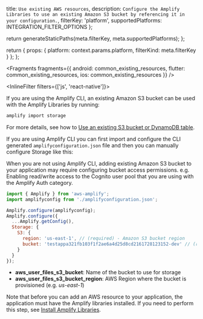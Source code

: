  title: `Use existing AWS resources`,
  description: `Configure the Amplify Libraries to use an existing Amazon S3 bucket by referencing it in your configuration.`,
  filterKey: 'platform',
  supportedPlatforms: INTEGRATION_FILTER_OPTIONS
};



  return generateStaticPaths(meta.filterKey, meta.supportedPlatforms);
};

  return {
    props: {
      platform: context.params.platform,
      filterKind: meta.filterKey
    }
  };
};


<Fragments
  fragments={{
    android: common_existing_resources,
    flutter: common_existing_resources,
    ios: common_existing_resources
  }}
/>

<InlineFilter filters={['js', 'react-native']}>

If you are using the Amplify CLI, an existing Amazon S3 bucket can be used with the Amplify Libraries by running:

```bash
amplify import storage
```

For more details, see how to [Use an existing S3 bucket or DynamoDB table](/cli/storage/import).

If you are using Amplify CLI you can first import and configure the CLI generated `amplifyconfiguration.json` file and then you can manually configure Storage like this:

<Callout warning>
  When you are not using Amplify CLI, adding existing Amazon S3 bucket to your application may require configuring bucket access permissions. e.g. Enabling read/write access to the Cognito user pool that you are using with the Amplify Auth category.
</Callout>

```javascript
import { Amplify } from 'aws-amplify';
import amplifyconfig from './amplifyconfiguration.json';

Amplify.configure(amplifyconfig);
Amplify.configure({
  ...Amplify.getConfig(),
  Storage: {
    S3: {
      region: 'us-east-1', // (required) - Amazon S3 bucket region
      bucket: 'testappa321fb103f1f2ae6a4d25d8cd2161728123152-dev' // (required) - Amazon S3 bucket URI
    }
  }
});
```

- **aws_user_files_s3_bucket**: Name of the bucket to use for storage
- **aws_user_files_s3_bucket_region**: AWS Region where the bucket is provisioned (e.g. _us-east-1_)

Note that before you can add an AWS resource to your application, the application must have the Amplify libraries installed. If you need to perform this step, see [Install Amplify Libraries](/lib/project-setup/create-application#n2-install-amplify-libraries).

</InlineFilter>

